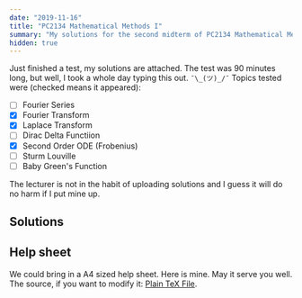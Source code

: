 ```yaml
---
date: "2019-11-16"
title: "PC2134 Mathematical Methods I"
summary: "My solutions for the second midterm of PC2134 Mathematical Methods in Physics I."
hidden: true
---
```


Just finished a test, my solutions are attached. The test was 90 minutes long,
but well, I took a whole day typing this out. `¯\_(ツ)_/¯` Topics tested were
(checked means it appeared):

- [ ] Fourier Series
- [x] Fourier Transform
- [x] Laplace Transform
- [ ] Dirac Delta Functiion
- [x] Second Order ODE (Frobenius)
- [ ] Sturm Louville
- [ ] Baby Green's Function

The lecturer is not in the habit of uploading solutions and I guess it will do
no harm if I put mine up.

## Solutions

<EmbedPdf src="/files/pc2134/midterm2_sols.pdf" />

## Help sheet

We could bring in a A4 sized help sheet. Here is mine. May it serve you well.
The source, if you want to modify it: [Plain TeX File](/files/pc2134/cheatsheet.tex).

<EmbedPdf src="/files/pc2134/cheatsheet.pdf" />
